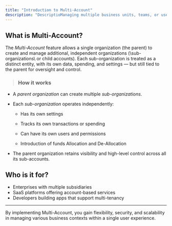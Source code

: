 ```yaml
---
title: "Introduction to Multi-Account"
description: "DescriptioManaging multiple business units, teams, or user profiles can quickly become complex. The Multi-Account feature simplifies this by allowing users to manage multiple accounts from a single login or profile.n of your new file."
---
```



## What is Multi-Account?

The *Multi-Account* feature allows a single organization (the parent) to create and manage additional, independent organizations (\sub-organizations\ or child accounts). Each sub-organization is treated as a distinct entity, with its own data, spending, and settings — but still tied to the parent for oversight and control.

> ### How it works 

- A *parent organization* can create multiple *sub-organizations*.

- Each *sub-organization* operates independently:

  - Has its own settings

  - Tracks its own transactions or spending

  - Can have its own users and permissions

  - Introduction of funds Allocation and De-Allocation

- The parent organization retains visibility and high-level control across all its sub-accounts.

## 

## Who is it for?

- Enterprises with multiple subsidiaries
- SaaS platforms offering account-based services
- Developers building apps that support multi-tenancy

---

By implementing Multi-Account, you gain flexibility, security, and scalability in managing various business contexts within a single user experience.


